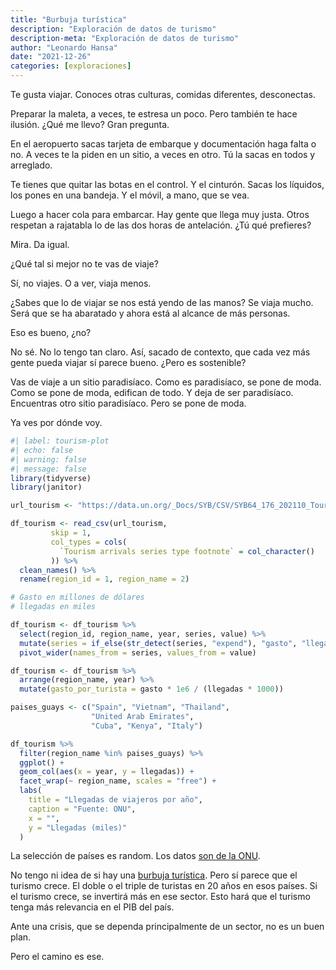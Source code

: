 ```yaml
---
title: "Burbuja turística"
description: "Exploración de datos de turismo"
description-meta: "Exploración de datos de turismo"
author: "Leonardo Hansa"
date: "2021-12-26"
categories: [exploraciones]
---
```



Te gusta viajar. Conoces otras culturas, comidas diferentes, desconectas. 

Preparar la maleta, a veces, te estresa un poco. Pero también te hace ilusión. ¿Qué me llevo? Gran pregunta. 

En el aeropuerto sacas tarjeta de embarque y documentación haga falta o no. A veces te la piden en un sitio, a veces en otro. Tú la sacas en todos y arreglado. 

Te tienes que quitar las botas en el control. Y el cinturón. Sacas los líquidos, los pones en una bandeja. Y el móvil, a mano, que se vea. 

Luego a hacer cola para embarcar. Hay gente que llega muy justa. Otros respetan a rajatabla lo de las dos horas de antelación. ¿Tú qué prefieres?

Mira. Da igual. 

¿Qué tal si mejor no te vas de viaje?

Sí, no viajes. O a ver, viaja menos. 

¿Sabes que lo de viajar se nos está yendo de las manos? Se viaja mucho. Será que se ha abaratado y ahora está al alcance de más personas. 

Eso es bueno, ¿no? 

No sé. No lo tengo tan claro. Así, sacado de contexto, que cada vez más gente pueda viajar sí parece bueno. ¿Pero es sostenible?

Vas de viaje a un sitio paradisíaco. Como es paradisíaco, se pone de moda. Como se pone de moda, edifican de todo. Y deja de ser paradisíaco. Encuentras otro sitio paradisíaco. Pero se pone de moda. 

Ya ves por dónde voy. 

```r
#| label: tourism-plot
#| echo: false
#| warning: false
#| message: false
library(tidyverse)
library(janitor)

url_tourism <- "https://data.un.org/_Docs/SYB/CSV/SYB64_176_202110_Tourist-Visitors%20Arrival%20and%20Expenditure.csv"

df_tourism <- read_csv(url_tourism, 
         skip = 1, 
         col_types = cols(
           `Tourism arrivals series type footnote` = col_character()
         )) %>% 
  clean_names() %>% 
  rename(region_id = 1, region_name = 2)

# Gasto en millones de dólares
# llegadas en miles

df_tourism <- df_tourism %>% 
  select(region_id, region_name, year, series, value) %>% 
  mutate(series = if_else(str_detect(series, "expend"), "gasto", "llegadas")) %>% 
  pivot_wider(names_from = series, values_from = value)

df_tourism <- df_tourism %>% 
  arrange(region_name, year) %>% 
  mutate(gasto_por_turista = gasto * 1e6 / (llegadas * 1000))

paises_guays <- c("Spain", "Vietnam", "Thailand", 
                  "United Arab Emirates", 
                  "Cuba", "Kenya", "Italy")

df_tourism %>% 
  filter(region_name %in% paises_guays) %>% 
  ggplot() + 
  geom_col(aes(x = year, y = llegadas)) + 
  facet_wrap(~ region_name, scales = "free") + 
  labs(
    title = "Llegadas de viajeros por año", 
    caption = "Fuente: ONU", 
    x = "", 
    y = "Llegadas (miles)"
  )

```

La selección de países es random. Los datos [son de la ONU](https://data.un.org/).

No tengo ni idea de si hay una [burbuja turística](https://open.spotify.com/episode/3PqtbYCyDgE3lTH696q7EG?si=0fcdc474136f4bee). Pero sí parece que el turismo crece. El doble o el triple de turistas en 20 años en esos países. Si el turismo crece, se invertirá más en ese sector. Esto hará que el turismo tenga más relevancia en el PIB del país. 

Ante una crisis, que se dependa principalmente de un sector, no es un buen plan. 

Pero el camino es ese.